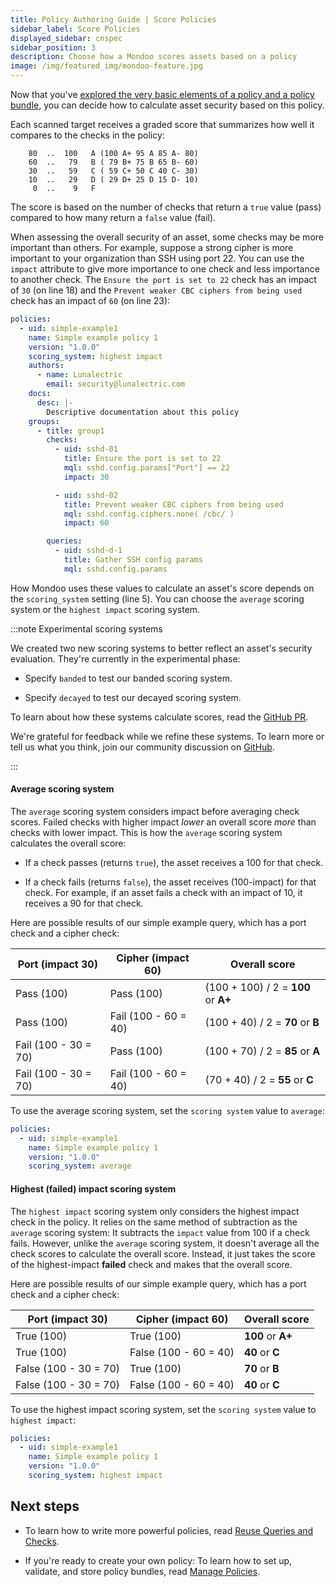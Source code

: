 ```yaml
---
title: Policy Authoring Guide | Score Policies
sidebar_label: Score Policies
displayed_sidebar: cnspec
sidebar_position: 3
description: Choose how a Mondoo scores assets based on a policy
image: /img/featured_img/mondoo-feature.jpg
---
```


Now that you've [explored the very basic elements of a policy and a policy bundle](/cnspec/cnspec-policies/write/simple/), you can decide how to calculate asset security based on this policy.

Each scanned target receives a graded score that summarizes how well it compares to the checks in the policy:

```text
    80  ..  100   A (100 A+ 95 A 85 A- 80)
    60  ..   79   B ( 79 B+ 75 B 65 B- 60)
    30  ..   59   C ( 59 C+ 50 C 40 C- 30)
    10  ..   29   D ( 29 D+ 25 D 15 D- 10)
     0  ..    9   F
```

The score is based on the number of checks that return a `true` value (pass) compared to how many return a `false` value (fail).

When assessing the overall security of an asset, some checks may be more important than others. For example, suppose a strong cipher is more important to your organization than SSH using port 22. You can use the `impact` attribute to give more importance to one check and less importance to another check. The `Ensure the port is set to 22` check has an impact of `30` (on line 18) and the `Prevent weaker CBC ciphers from being used` check has an impact of `60` (on line 23):

```yaml showLineNumbers
policies:
  - uid: simple-example1
    name: Simple example policy 1
    version: "1.0.0"
    scoring_system: highest impact
    authors:
      - name: Lunalectric
        email: security@lunalectric.com
    docs:
      desc: |-
        Descriptive documentation about this policy
    groups:
      - title: group1
        checks:
          - uid: sshd-01
            title: Ensure the port is set to 22
            mql: sshd.config.params["Port"] == 22
            impact: 30

          - uid: sshd-02
            title: Prevent weaker CBC ciphers from being used
            mql: sshd.config.ciphers.none( /cbc/ )
            impact: 60

        queries:
          - uid: sshd-d-1
            title: Gather SSH config params
            mql: sshd.config.params
```

How Mondoo uses these values to calculate an asset's score depends on the `scoring_system` setting (line 5). You can choose the `average` scoring system or the `highest impact` scoring system.

:::note Experimental scoring systems

We created two new scoring systems to better reflect an asset's security evaluation. They're currently in the experimental phase:

- Specify `banded` to test our banded scoring system.

- Specify `decayed` to test our decayed scoring system.

To learn about how these systems calculate scores, read the [GitHub PR](https://github.com/mondoohq/cnspec/pull/1150).

We're grateful for feedback while we refine these systems. To learn more or tell us what you think, join our community discussion on <a href="https://github.com/orgs/mondoohq/discussions">GitHub</a>.

:::

#### Average scoring system

The `average` scoring system considers impact before averaging check scores. Failed checks with higher impact _lower_ an overall score _more_ than checks with lower impact. This is how the `average` scoring system calculates the overall score:

- If a check passes (returns `true`), the asset receives a 100 for that check.

- If a check fails (returns `false`), the asset receives (100-impact) for that check. For example, if an asset fails a check with an impact of 10, it receives a 90 for that check.

Here are possible results of our simple example query, which has a port check and a cipher check:

| Port (impact 30)     | Cipher (impact 60)   | Overall score                       |
| -------------------- | -------------------- | ----------------------------------- |
| Pass (100)           | Pass (100)           | (100 + 100) / 2 = **100** or **A+** |
| Pass (100)           | Fail (100 - 60 = 40) | (100 + 40) / 2 = **70** or **B**    |
| Fail (100 - 30 = 70) | Pass (100)           | (100 + 70) / 2 = **85** or **A**    |
| Fail (100 - 30 = 70) | Fail (100 - 60 = 40) | (70 + 40) / 2 = **55** or **C**     |

To use the average scoring system, set the `scoring system` value to `average`:

```yaml
policies:
  - uid: simple-example1
    name: Simple example policy 1
    version: "1.0.0"
    scoring_system: average
```

#### Highest (failed) impact scoring system

The `highest impact` scoring system only considers the highest impact check in the policy. It relies on the same method of subtraction as the `average` scoring system: It subtracts the `impact` value from 100 if a check fails. However, unlike the `average` scoring system, it doesn't average all the check scores to calculate the overall score. Instead, it just takes the score of the highest-impact **failed** check and makes that the overall score.

Here are possible results of our simple example query, which has a port check and a cipher check:

| Port (impact 30)      | Cipher (impact 60)    | Overall score     |
| --------------------- | --------------------- | ----------------- |
| True (100)            | True (100)            | **100** or **A+** |
| True (100)            | False (100 - 60 = 40) | **40** or **C**   |
| False (100 - 30 = 70) | True (100)            | **70** or **B**   |
| False (100 - 30 = 70) | False (100 - 60 = 40) | **40** or **C**   |

To use the highest impact scoring system, set the `scoring system` value to `highest impact`:

```yaml
policies:
  - uid: simple-example1
    name: Simple example policy 1
    version: "1.0.0"
    scoring_system: highest impact
```

## Next steps

- To learn how to write more powerful policies, read [Reuse Queries and Checks](/cnspec/cnspec-policies/write/reuse/).

- If you're ready to create your own policy: To learn how to set up, validate, and store policy bundles, read [Manage Policies](/cnspec/cnspec-policies/cnspec-manage-policies/).
